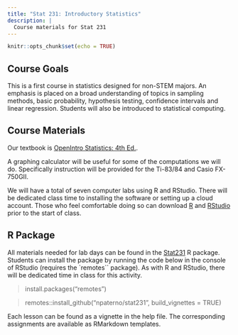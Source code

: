 ```yaml
---
title: "Stat 231: Introductory Statistics"
description: | 
  Course materials for Stat 231
---
```


```r
knitr::opts_chunk$set(echo = TRUE)
```

## Course Goals

This is a first course in statistics designed for non-STEM majors. An emphasis is placed on a broad understanding of topics in sampling methods, basic probability, hypothesis testing, confidence intervals and linear regression. Students will also be introduced to statistical computing.

## Course Materials

Our textbook is [OpenIntro Statistics: 4th Ed.](https://www.openintro.org/book/os).

A graphing calculator will be useful for some of the computations we will do. Specifically instruction will be provided for the Ti-83/84 and Casio FX-750GII. 

We will have a total of seven computer labs using R and RStudio. There will be dedicated class time to installing the software or setting up a cloud account. Those who feel comfortable doing so can download [R](https://cran.r-project.org) and [RStudio](https://www.rstudio.com/download) prior to the start of class.

## R Package 
All materials needed for lab days can be found in the [Stat231](https://www.github.com/npaterno/Stat231) R package. Students can install the package by running the code below in the console of RStudio (requires the `remotes`` package). As with R and RStudio, there will be dedicated time in class for this activity. 

> install.packages("remotes")

> remotes::install_github("npaterno/stat231", build_vignettes = TRUE)

Each lesson can be found as a vignette in the help file. The corresponding assignments are available as RMarkdown templates.